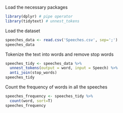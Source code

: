 Load the necessary packages
```r
library(dplyr) # pipe operator
library(tidytext) # unnest_tokens
```

Load the dataset
```r
speeches_data <- read.csv('Speeches.csv', sep=';') 
speeches_data
```

Tokenize the text into words and remove stop words
```r
speeches_tidy <- speeches_data %>% 
  unnest_tokens(output = word, input = Speech) %>%
  anti_join(stop_words)
speeches_tidy
```

Count the frequency of words in all the speeches
```r
speeches_frequency <- speeches_tidy %>% 
  count(word, sort=T)
speeches_frequency
```